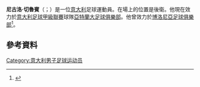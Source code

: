 '''尼古洛·切魯賓'''（{{lang-it|Nicolò Cherubin}}；{{bd|1986年|12月2日}}）是一位[[意大利|意大利]]足球運動員。在場上的位置是後衛。他現在效力於[[意大利足球甲級聯賽|意大利足球甲級聯賽]]球隊[[亞特蘭大足球俱樂部|亞特蘭大足球俱樂部]]。他曾效力於[[博洛尼亞足球俱樂部|博洛尼亞足球俱樂部]]<ref>{{cite news|url=http://www.bolognafc.it/files/cms/363540786nota-integrativa-parte-1.pdf|title=Bilancio intermedio al 31 dicembre 2010: Nota integrativa: parte 1|date=4 April 2011|accessdate=14 June 2011|work=Bologna FC 1909|language=it|deadurl=yes|archiveurl=https://www.webcitation.org/5zRA5I0nM?url=http://www.bolognafc.it/files/cms/363540786nota-integrativa-parte-1.pdf|archivedate=2011年6月14日}}</ref>。
==參考資料==
{{Reflist}}

{{DEFAULTSORT: Cherubin, Nicolò}}
[[Category:意大利男子足球运动员|Category:意大利男子足球运动员]]